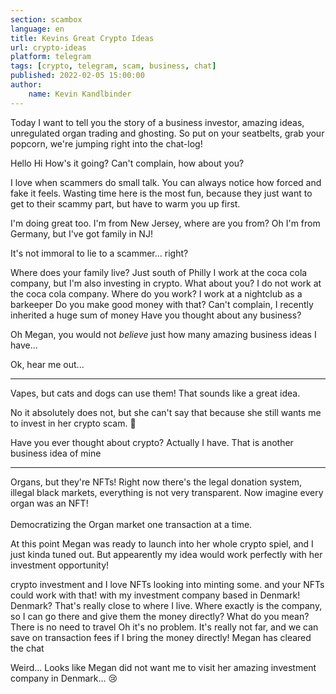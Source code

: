 ```yaml
---
section: scambox
language: en
title: Kevins Great Crypto Ideas
url: crypto-ideas
platform: telegram
tags: [crypto, telegram, scam, business, chat]
published: 2022-02-05 15:00:00
author:
    name: Kevin Kandlbinder
---
```



Today I want to tell you the story of a business investor, amazing ideas, unregulated organ trading and ghosting.
So put on your seatbelts, grab your popcorn, we're jumping right into the chat-log!

<Chatbox open="bottom">
    <Chatmsg name="Megan">
        Hello
    </Chatmsg>
    <Chatmsg dir="out" name="Kevin">
        Hi
    </Chatmsg>
    <Chatmsg name="Megan">
        How's it going?
    </Chatmsg>
    <Chatmsg dir="out" name="Kevin">
        Can't complain, how about you?
    </Chatmsg>
</Chatbox>

I love when scammers do small talk. You can always notice how forced and fake it feels. 
Wasting time here is the most fun, because they just want to get to their scammy part, but have to warm you up first.

<Chatbox open="both">
    <Chatmsg name="Megan">
        I'm doing great too. I'm from New Jersey, where are you from?
    </Chatmsg>
    <Chatmsg dir="out" name="Kevin">
        Oh I'm from Germany, but I've got family in NJ!
    </Chatmsg>
</Chatbox>

It's not immoral to lie to a scammer... right?

<Chatbox open="both">
    <Chatmsg name="Megan">
        Where does your family live?
    </Chatmsg>
    <Chatmsg dir="out" name="Kevin">
        Just south of Philly
    </Chatmsg>
    <Chatmsg name="Megan">
        I work at the coca cola company, but I'm also investing in crypto. What about you?
    </Chatmsg>
    <Chatmsg dir="out" name="Kevin">
        I do not work at the coca cola company.
    </Chatmsg>
    <Chatmsg name="Megan">
        Where do you work?
    </Chatmsg>
    <Chatmsg dir="out" name="Kevin">
        I work at a nightclub as a barkeeper
    </Chatmsg>
    <Chatmsg name="Megan">
        Do you make good money with that?
    </Chatmsg>
    <Chatmsg dir="out" name="Kevin">
        Can't complain, I recently inherited a huge sum of money
    </Chatmsg>
    <Chatmsg name="Megan">
        Have you thought about any business?
    </Chatmsg>
</Chatbox>

Oh Megan, you would not *believe* just how many amazing business ideas I have...

<Chatbox open="both">
    <Chatmsg dir="out" name="Kevin">
        Ok, hear me out...
        <hr/>
        Vapes, but cats and dogs can use them!
    </Chatmsg>
    <Chatmsg name="Megan">
        That sounds like a great idea.
    </Chatmsg>
</Chatbox>

No it absolutely does not, but she can't say that because she still wants me to invest in her crypto scam. 🙂

<Chatbox open="both">
    <Chatmsg name="Megan">
        Have you ever thought about crypto?
    </Chatmsg>
    <Chatmsg dir="out" name="Kevin">
        Actually I have. That is another business idea of mine
        <hr/>
        Organs, but they're NFTs! Right now there's the legal donation system, illegal black markets, everything is not very transparent.
        Now imagine every organ was an NFT!<br/><br/>
        Democratizing the Organ market one transaction at a time.
    </Chatmsg>
</Chatbox>

At this point Megan was ready to launch into her whole crypto spiel, and I just kinda tuned out. 
But appearently my idea would work perfectly with her investment opportunity!

<Chatbox open="top">
    <Chatmsg name="Megan">
        <Chatblah/><Chatblah/><Chatblah/>crypto investment<Chatblah/><Chatblah/> and I love NFTs <Chatblah/> looking into minting some. <Chatblah/><Chatblah/><Chatblah/><Chatblah/> and your NFTs could work with that! <Chatblah/><Chatblah/><Chatblah/><Chatblah/><Chatblah/> with my investment company based in Denmark!
    </Chatmsg>
    <Chatmsg dir="out" name="Kevin">
        Denmark? That's really close to where I live. Where exactly is the company, so I can go there and give them the money directly?
    </Chatmsg>
    <Chatmsg name="Megan">
        What do you mean? There is no need to travel
    </Chatmsg>
    <Chatmsg dir="out" name="Kevin">
        Oh it's no problem. It's really not far, and we can save on transaction fees if I bring the money directly!
    </Chatmsg>
    <Chatnotice>Megan has cleared the chat</Chatnotice>
</Chatbox>

Weird... Looks like Megan did not want me to visit her amazing investment company in Denmark... 😢

